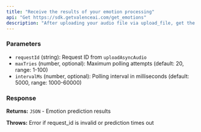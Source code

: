 ```yaml
---
title: "Receive the results of your emotion processing"
api: "Get https://sdk.getvalenceai.com/get_emotions"
description: "After uploading your audio file via upload_file, get the results of your file's emotion classification."
---
```


### Parameters

- `requestId` (string): Request ID from `uploadAsyncAudio`
- `maxTries` (number, optional): Maximum polling attempts (default: 20, range: 1-100)
- `intervalMs` (number, optional): Polling interval in milliseconds (default: 5000, range: 1000-60000)

### Response

**Returns:** `JSON` - Emotion prediction results

**Throws:** Error if request_id is invalid or prediction times out